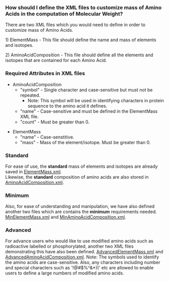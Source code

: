 ===How should I define the XML files to customize mass of Amino Acids in the computation of Molecular Weight?===

There are two XML files which you would need to define in order to customize mass of Amino Acids.

1) ElementMass - This file should define the name and mass of elements and isotopes.

2) AminoAcidComposition - This file should define all the elements and isotopes that are contained for each Amino Acid.

===Required Attributes in XML files===

* AminoAcidComposition
** "symbol" - Single character and case-sensitive but must not be repeated.
*** Note: This symbol will be used in identifying characters in protein sequence to the amino acid it defines.
** "name" - Case-sensitive and must be defined in the ElementMass XML file.
** "count" - Must be greater than 0.

* ElementMass
** "name" - Case-senstitive.
** "mass" - Mass of the element/isotope. Must be greater than 0.

===Standard===

For ease of use, the <b>standard</b> mass of elements and isotopes are already saved in [[BioJava:CookBook:AAPROP:ElementMass.xml|ElementMass.xml]]. <br/>
Likewise, the <b>standard</b> composition of amino acids are also stored in [[BioJava:CookBook:AAPROP:AminoAcidComposition.xml|AminoAcidComposition.xml]].

===Minimum===

Also, for ease of understanding and manipulation, we have also defined another two files which are contains the <b>minimum</b> requirements needed.<br/>
[[BioJava:CookBook:AAPROP:MinElementMass.xml|MinElementMass.xml]] and [[BioJava:CookBook:AAPROP:MinAminoAcidComposition.xml|MinAminoAcidComposition.xml]].

===Advanced===

For advance users who would like to use modified amino acids such as radioactive labelled or phosphorylated, another two XML files demonstrating this have also been defined.
[[BioJava:CookBook:AAPROP:AdvancedElementMass.xml|AdvancedElementMass.xml]] and [[BioJava:CookBook:AAPROP:AdvancedAminoAcidComposition.xml|AdvancedAminoAcidComposition.xml]].
Note: The symbols used to identify the amino acids are case-sensitive. Also, any characters including number and special characters such as '!@#$%^&*)(' etc are allowed to enable users to define a large numbers of modified amino acids.